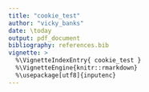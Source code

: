 ```yaml
---
title: "cookie_test"
author: "vicky_banks"
date: \today
output: pdf_document
bibliography: references.bib
vignette: >
  %\VignetteIndexEntry{ cookie_test }
  %\VignetteEngine{knitr::rmarkdown}
  %\usepackage[utf8]{inputenc} 
---
```


